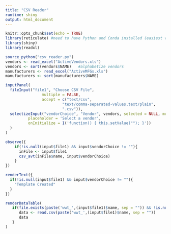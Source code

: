 ```yaml
---
title: "CSV Reader"
runtime: shiny
output: html_document
---
```


```r
knitr::opts_chunk$set(echo = TRUE)
library(reticulate) #need to have Python and Conda installed (easiest way is by installing Anaconda, then adding it to your path)
library(shiny)
library(readxl)
```

```r
source_python("csv_reader.py")
vendors <- read_excel("ActiveVendors.xls")
vendors <- sort(vendors$NAME)   #alphabetize vendors
manufacturers <- read_excel("ActiveMFGs.xls")
manufacturers <- sort(manufacturers$NAME)
```


```r
inputPanel(
  fileInput("file1", "Choose CSV File",
                multiple = FALSE,
                accept = c("text/csv",
                         "text/comma-separated-values,text/plain",
                         ".csv")),
  selectizeInput("vendorChoice", "Vendor", vendors, selected = NULL, multiple = FALSE, options = list(
          placeholder = 'Select a vendor',
          onInitialize = I('function() { this.setValue(""); }'))
  )
)

observe({
    if(!is.null(input$file1) && input$vendorChoice != ""){
      inFile <- input$file1
      csv_avt(inFile$name, input$vendorChoice)
    }
})

renderText({
  if(!is.null(input$file1) && input$vendorChoice != ""){
    "Template Created"
  }
})

renderDataTable(
   if(file.exists(paste('wwt_',(input$file1)$name, sep = "")) && !is.null(input$file1) && input$vendorChoice != ""){
      data <- read.csv(paste('wwt_',(input$file1)$name, sep = ""))
      data
   }
)
```


